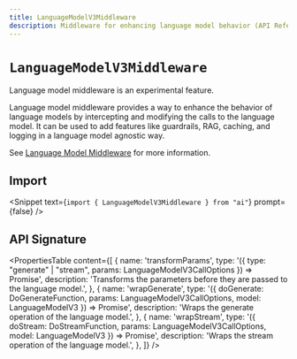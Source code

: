 ```yaml
---
title: LanguageModelV3Middleware
description: Middleware for enhancing language model behavior (API Reference)
---
```


# `LanguageModelV3Middleware`

<Note type="warning">
  Language model middleware is an experimental feature.
</Note>

Language model middleware provides a way to enhance the behavior of language models
by intercepting and modifying the calls to the language model. It can be used to add
features like guardrails, RAG, caching, and logging in a language model agnostic way.

See [Language Model Middleware](/docs/ai-sdk-core/middleware) for more information.

## Import

<Snippet
  text={`import { LanguageModelV3Middleware } from "ai"`}
  prompt={false}
/>

## API Signature

<PropertiesTable
  content={[
    {
      name: 'transformParams',
      type: '({ type: "generate" | "stream", params: LanguageModelV3CallOptions }) => Promise<LanguageModelV3CallOptions>',
      description:
        'Transforms the parameters before they are passed to the language model.',
    },
    {
      name: 'wrapGenerate',
      type: '({ doGenerate: DoGenerateFunction, params: LanguageModelV3CallOptions, model: LanguageModelV3 }) => Promise<DoGenerateResult>',
      description: 'Wraps the generate operation of the language model.',
    },
    {
      name: 'wrapStream',
      type: '({ doStream: DoStreamFunction, params: LanguageModelV3CallOptions, model: LanguageModelV3 }) => Promise<DoStreamResult>',
      description: 'Wraps the stream operation of the language model.',
    },
  ]}
/>
